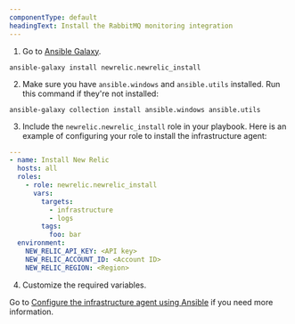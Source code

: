 ```yaml
---
componentType: default
headingText: Install the RabbitMQ monitoring integration
---
```


1. Go to [Ansible Galaxy](https://galaxy.ansible.com/newrelic/newrelic_install).

```shell
ansible-galaxy install newrelic.newrelic_install
```

2. Make sure you have `ansible.windows` and `ansible.utils` installed. Run this command if they're not installed:

```shell
ansible-galaxy collection install ansible.windows ansible.utils
```

3. Include the `newrelic.newrelic_install` role in your playbook. Here is an example of configuring your role to install the infrastructure agent:

```yml
---
- name: Install New Relic
  hosts: all
  roles:
    - role: newrelic.newrelic_install
      vars:
        targets:
          - infrastructure
          - logs
        tags:
          foo: bar
  environment:
    NEW_RELIC_API_KEY: <API key>
    NEW_RELIC_ACCOUNT_ID: <Account ID>
    NEW_RELIC_REGION: <Region>
```

4. Customize the required variables.

Go to [Configure the infrastructure agent using Ansible](/docs/infrastructure/install-infrastructure-agent/config-management-tools/configure-infrastructure-agent-using-ansible/) if you need more information.